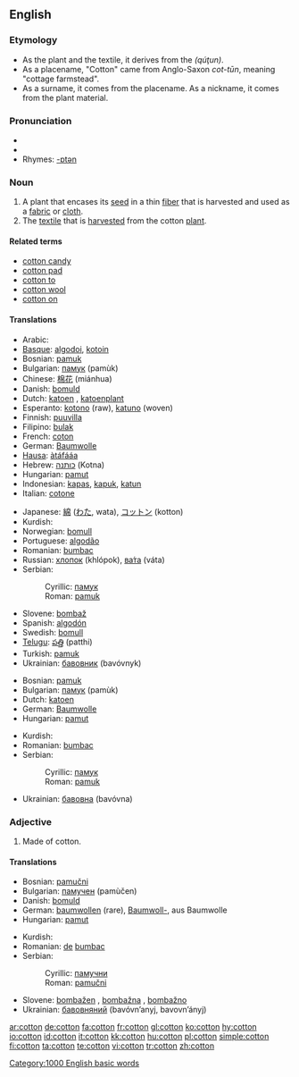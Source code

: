 ==English==
{{wikipedia|cotton}}

===Etymology===
*As the plant and the textile, it derives from the {{Ar.}} {{ARchar|[[قطن]]}} ''(qúţun)''.
*As a placename, "Cotton" came from Anglo-Saxon ''cot-tūn'', meaning "cottage farmstead".
*As a surname, it comes from the placename. As a nickname, it comes from the plant material.

===Pronunciation===
* {{audio|en-us-cotton.ogg|Audio (US)}}
* {{IPA|/kɒtɛn/ (Aust,UK), /kɒɛn/ (UK)}}
* Rhymes: [[Rhymes:English:-ɒtən|-ɒtən]]

===Noun===
{{en-noun|-}}

# A plant that encases its [[seed]] in a thin [[fiber]] that is harvested and used as a [[fabric]] or [[cloth]].
# The [[textile]] that is [[harvest]]ed from the cotton [[plant]].

====Related terms====
*[[cotton candy]]
*[[cotton pad]]
*[[cotton to]]
*[[cotton wool]]
*[[cotton on]]

====Translations====
{{trans-top|plant}}
*Arabic: {{ARchar|[[قطن]]}} {{IPAchar|(quţn, qúţun)}} {{m}}
*[[Basque]]: [[algodoi]], [[kotoin]]
*Bosnian: [[pamuk#Bosnian|pamuk]] {{m}}
*Bulgarian: [[памук]] (pamùk) {{m}}
*Chinese: [[棉花]] (miánhua)
*Danish: [[bomuld]]
*Dutch: [[katoen]] {{m}}, [[katoenplant]] {{m}}
*Esperanto: [[kotono]] (raw), [[katuno]] (woven)
*Finnish: [[puuvilla]]
*Filipino: [[bulak]]
*French: [[coton]] {{m}}
*German: [[Baumwolle]] {{f}}
*[[Hausa]]: [[àtáfááa]]
*Hebrew: [[כותנה]] (Kotna) {{m}}
*Hungarian: [[pamut]]
*Indonesian: [[kapas]], [[kapuk]], [[katun]]
*Italian: [[cotone]] {{m}}
{{trans-mid}}
*Japanese: [[綿]] ([[わた]], wata), [[コットン]] (kotton)
*Kurdish: {{KUchar|[[لۆکه‌]]}}
*Norwegian: [[bomull]]
*Portuguese: [[algodão]] {{m}}
*Romanian: [[bumbac]] {{m}}
*Russian: [[хлопок]] {{m}} (khlópok), [[вата|ва́та]] (váta) {{f}}
*Serbian:
*:Cyrillic: [[памук#Serbian|памук]] {{m}}
*:Roman: [[pamuk#Serbian|pamuk]] {{m}}
*Slovene: [[bombaž]] {{m}}
*Spanish: [[algodón]] {{m}}
*Swedish: [[bomull]]
*[[Telugu]]: [[పత్తి]] (patthi)
*Turkish: [[pamuk#Turkish|pamuk]]
*Ukrainian: [[бавовник]] (bavóvnyk) {{m}}
{{trans-bottom}}

{{trans-top|fabric}}
*Bosnian: [[pamuk#Bosnian|pamuk]] {{m}}
*Bulgarian: [[памук]] (pamùk) {{m}}
*Dutch: [[katoen]] {{n}}
* German: [[Baumwolle]] {{f}}
*Hungarian: [[pamut]]
{{trans-mid}}
*Kurdish: {{KUchar|[[لۆکه‌]]}}
*Romanian: [[bumbac]] {{n}}
*Serbian:
*:Cyrillic: [[памук#Serbian|памук]] {{m}}
*:Roman: [[pamuk#Serbian|pamuk]] {{m}}
*Ukrainian: [[бавовна]] (bavóvna) {{f}}
{{trans-bottom}}

===Adjective===
{{en-adj|-}}

# Made of cotton.

====Translations====
{{trans-top|made of cotton}}
*Bosnian: [[pamučni#Bosnian|pamučni]]
*Bulgarian: [[памучен]] (pamùčеn)
*Danish: [[bomuld]]
* German: [[baumwollen]] (rare), [[Baumwoll-]], aus Baumwolle
*Hungarian: [[pamut]]
{{trans-mid}}
*Kurdish: {{KUchar|[[لۆکه‌]]}}
*Romanian: [[de]] [[bumbac]]
*Serbian:
*:Cyrillic: [[памучни#Serbian|памучни]]
*:Roman: [[pamučni#Serbian|pamučni]]
*Slovene: [[bombažen]] {{m}}, [[bombažna]] {{f}}, [[bombažno]] {{n}}
*Ukrainian: [[бавовняний]] (bavóvn’anyj, bavovn’ányj) {{m}}
{{trans-bottom}}

[[Category:1000 English basic words]]

[[ar:cotton]]
[[de:cotton]]
[[fa:cotton]]
[[fr:cotton]]
[[gl:cotton]]
[[ko:cotton]]
[[hy:cotton]]
[[io:cotton]]
[[id:cotton]]
[[it:cotton]]
[[kk:cotton]]
[[hu:cotton]]
[[pl:cotton]]
[[simple:cotton]]
[[fi:cotton]]
[[ta:cotton]]
[[te:cotton]]
[[vi:cotton]]
[[tr:cotton]]
[[zh:cotton]]